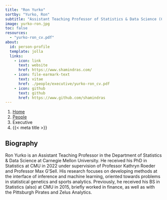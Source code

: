 ```yaml
---
title: "Ron Yurko"
sortby: "Yurko, Ron"
subtitle: "Assistant Teaching Professor of Statistics & Data Science (CMU)"
image: yurko-ron.jpg
toc: false
resources: 
  - "yurko-ron_cv.pdf"
about:
  id: person-profile
  template: jolla
  links:
    - icon: link
      text: website
      href: https://www.shamindras.com/
    - icon: file-earmark-text
      text: vitae
      href: ./people/executive/yurko-ron_cv.pdf
    - icon: github
      text: github
      href: https://www.github.com/shamindras
---
```


```{=html}
<nav aria-label="breadcrumb">
  <ol class="breadcrumb">
    <li class="breadcrumb-item"><a href="../../index.html">Home</a></li>
    <li class="breadcrumb-item"><a href="../../people.html">People</a></li>
    <li class="breadcrumb-item active">Executive</li>
    <li class="breadcrumb-item active" aria-current="page">{{< meta title >}}</li>
  </ol>
</nav>
```

:::{#person-profile}
:::

## Biography

Ron Yurko is an Assistant Teaching Professor in the Department of Statistics &
Data Science at Carnegie Mellon University. He received his PhD in Statistics at
CMU in 2022 under supervision of Professor Kathryn Roeder and Professor Max
G’Sell. His research focuses on developing methods at the interface of
inference and machine learning, oriented towards problems in statistical
genetics and sports analytics. Previously, he received his BS in Statistics
(also) at CMU in 2015, briefly worked in finance, as well as with the Pittsburgh
Pirates and Zelus Analytics.
